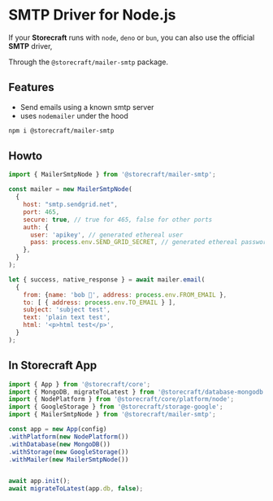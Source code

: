 # SMTP Driver for Node.js

If your **Storecraft** runs with `node`, `deno` or `bun`, you can also use the official
**SMTP** driver,

Through the `@storecraft/mailer-smtp` package.

## Features
- Send emails using a known smtp server
- uses `nodemailer` under the hood

```bash
npm i @storecraft/mailer-smtp
```

## Howto

```js
import { MailerSmtpNode } from '@storecraft/mailer-smtp';

const mailer = new MailerSmtpNode(
  {
    host: "smtp.sendgrid.net",
    port: 465,
    secure: true, // true for 465, false for other ports
    auth: {
      user: 'apikey', // generated ethereal user
      pass: process.env.SEND_GRID_SECRET, // generated ethereal password
    },  
  }
);

let { success, native_response } = await mailer.email(
  {
    from: {name: 'bob 👻', address: process.env.FROM_EMAIL }, 
    to: [ { address: process.env.TO_EMAIL } ], 
    subject: 'subject test', 
    text: 'plain text test', 
    html: '<p>html test</p>', 
  }
);

```

## In Storecraft App

```js
import { App } from '@storecraft/core';
import { MongoDB, migrateToLatest } from '@storecraft/database-mongodb';
import { NodePlatform } from '@storecraft/core/platform/node';
import { GoogleStorage } from '@storecraft/storage-google';
import { MailerSmtpNode } from '@storecraft/mailer-smtp';

const app = new App(config)
.withPlatform(new NodePlatform())
.withDatabase(new MongoDB())
.withStorage(new GoogleStorage())
.withMailer(new MailerSmtpNode())


await app.init();
await migrateToLatest(app.db, false);

```
